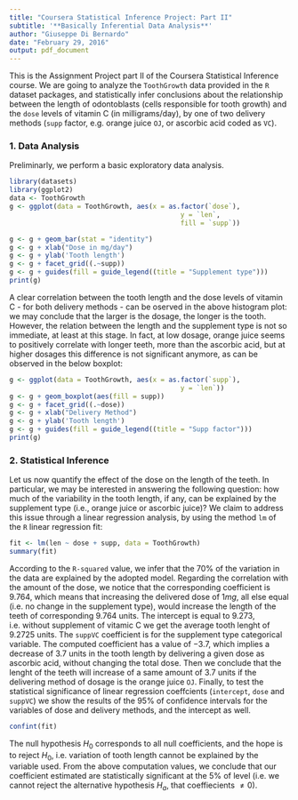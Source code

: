 ```yaml
---
title: "Coursera Statistical Inference Project: Part II"
subtitle: '**Basically Inferential Data Analysis**'
author: "Giuseppe Di Bernardo"
date: "February 29, 2016"
output: pdf_document
---
```


This is the Assignment Project part II of the Coursera Statistical Inference course. 
We are going to analyze the `ToothGrowth` data provided in the `R` dataset packages, and statistically infer conclusions about the relationship between the length of odontoblasts (cells responsible for tooth growth) and the `dose` levels of vitamin C (in milligrams/day), by one of two delivery methods (`supp` factor, e.g. orange juice `OJ`, or ascorbic acid coded as `VC`). 

### 1. Data Analysis
Preliminarly, we perform a basic exploratory data analysis. 

```r
library(datasets)
library(ggplot2)
data <- ToothGrowth
g <- ggplot(data = ToothGrowth, aes(x = as.factor(`dose`), 
                                           y = `len`, 
                                           fill = `supp`)) 

g <- g + geom_bar(stat = "identity")
g <- g + xlab("Dose in mg/day") 
g <- g + ylab('Tooth length')
g <- g + facet_grid((.~supp))
g <- g + guides(fill = guide_legend((title = "Supplement type")))
print(g)

```

A clear correlation between the tooth length and the dose levels of vitamin C - for both delivery methods - can be oserved in the above histogram plot: we may conclude that the larger is the dosage, the longer is the tooth. 
However, the relation between the length and the supplement type is not so immediate, 
at least at this stage. In fact, at low dosage, orange juice seems to positively correlate with longer teeth, more than the ascorbic acid, but at higher dosages this difference is not significant anymore, as can be observed in the below boxplot:

```r
g <- ggplot(data = ToothGrowth, aes(x = as.factor(`supp`), 
                                           y = `len`)) 
g <- g + geom_boxplot(aes(fill = supp))
g <- g + facet_grid((.~dose))
g <- g + xlab("Delivery Method") 
g <- g + ylab('Tooth length')
g <- g + guides(fill = guide_legend((title = "Supp factor")))
print(g)
```

### 2. Statistical Inference
Let us now quantify the effect of the dose on the length of the teeth. 
In particular, we may be interested in answering the following question: how much of the variability in the tooth length, if any, can be explained by the supplement type (i.e., orange juice or ascorbic juice)?
We claim to address this issue through a linear regression analysis, by using the method `lm` of the `R` linear regression fit:  

```r
fit <- lm(len ~ dose + supp, data = ToothGrowth)
summary(fit)
```

According to the `R-squared` value, we infer that the $70\%$ of the variation in the data are explained by the adopted model. Regarding the correlation with the amount of the dose, we notice that the corresponding coefficient is $9.764$, which means that increasing the delivered dose of $1 mg$, all else equal (i.e. no change in the supplement type), would increase the length of the teeth of corresponding $9.764$ units. 
The intercept is equal to $9.273$, i.e. without supplement of vitamic C we get the average tooth lenght of $9.2725$ units. The `suppVC` coefficient is for the supplement type categorical variable. The computed coefficient has a value of $-3.7$, which implies a decrease of $3.7$ units in the tooth length by delivering a given dose as ascorbic acid, without changing the total dose.
Then we conclude that the lenght of the teeth will increase of a same amount of $3.7$ units if the delivering method of dosage is the orange juice `OJ`. 
Finally, to test the statistical significance of linear regression coeffcients (`intercept`, `dose` and `suppVC`) we show the results of the $95\%$ of confidence intervals for the variables of dose and delivery methods, and the intercept as well. 

```r
confint(fit)
```

The null hypothesis $H_{0}$ corresponds to all null coefficients, and the hope is to reject $H_{0}$, i.e. variation of tooth length cannot be explained by the variable used. From the above computation values, we conclude that our coefficient estimated are statistically significant at the $5\%$ of level (i.e. we cannot reject the alternative hypothesis $H_{a}$, that coeffiecients $\neq 0$).  



